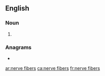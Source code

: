 ==English==

===Noun===
{{head|en|noun plural form}}

# {{plural of|nerve fiber|lang=en}}

===Anagrams===
* {{l|en|nerve fibres}}

[[ar:nerve fibers]]
[[ca:nerve fibers]]
[[fr:nerve fibers]]